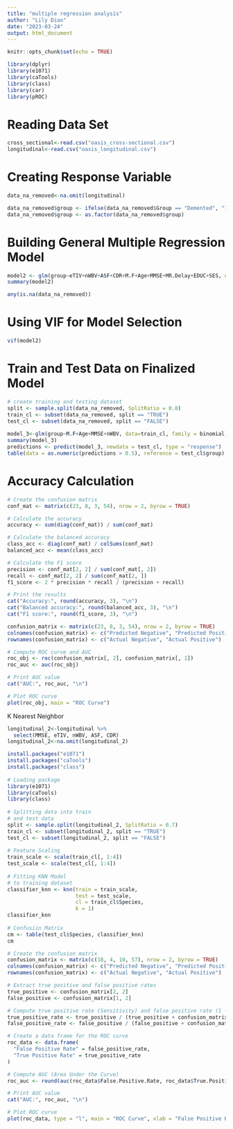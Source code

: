 ```yaml
---
title: "multiple regression analysis"
author: "Lily Diao"
date: "2023-03-24"
output: html_document
---
```


```r
knitr::opts_chunk$set(echo = TRUE)
```

```r
library(dplyr)
library(e1071)
library(caTools)
library(class)
library(car) 
library(pROC)
```

# Reading Data Set
```r
cross_sectional<-read.csv("oasis_cross-sectional.csv")
longitudinal<-read.csv("oasis_longitudinal.csv")
```


# Creating Response Variable
```r
data_na_removed<-na.omit(longitudinal)

data_na_removed$group <- ifelse(data_na_removed$Group == "Demented", "1", "2")
data_na_removed$group <- as.factor(data_na_removed$group)
```

# Building General Multiple Regression Model
```r

model2 <- glm(group~eTIV+nWBV+ASF+CDR+M.F+Age+MMSE+MR.Delay+EDUC+SES, data=data_na_removed, family = binomial)
summary(model2)

any(is.na(data_na_removed))
```

# Using VIF for Model Selection
```r
vif(model2)
```

# Train and Test Data on Finalized Model
```r
# create training and testing dataset
split <- sample.split(data_na_removed, SplitRatio = 0.8)
train_cl <- subset(data_na_removed, split == "TRUE")
test_cl <- subset(data_na_removed, split == "FALSE")
  
model_3<-glm(group~M.F+Age+MMSE+nWBV, data=train_cl, family = binomial)
summary(model_3)
predictions <- predict(model_3, newdata = test_cl, type = "response")
table(data = as.numeric(predictions > 0.5), reference = test_cl$group)
```

# Accuracy Calculation
```r
# Create the confusion matrix
conf_mat <- matrix(c(23, 8, 3, 54), nrow = 2, byrow = TRUE)

# Calculate the accuracy
accuracy <- sum(diag(conf_mat)) / sum(conf_mat)

# Calculate the balanced accuracy
class_acc <- diag(conf_mat) / colSums(conf_mat)
balanced_acc <- mean(class_acc)

# Calculate the F1 score
precision <- conf_mat[2, 2] / sum(conf_mat[, 2])
recall <- conf_mat[2, 2] / sum(conf_mat[2, ])
f1_score <- 2 * precision * recall / (precision + recall)

# Print the results
cat("Accuracy:", round(accuracy, 3), "\n")
cat("Balanced accuracy:", round(balanced_acc, 3), "\n")
cat("F1 score:", round(f1_score, 3), "\n")

```

```r
confusion_matrix <- matrix(c(23, 8, 3, 54), nrow = 2, byrow = TRUE)
colnames(confusion_matrix) <- c("Predicted Negative", "Predicted Positive")
rownames(confusion_matrix) <- c("Actual Negative", "Actual Positive")

# Compute ROC curve and AUC
roc_obj <- roc(confusion_matrix[, 2], confusion_matrix[, 1])
roc_auc <- auc(roc_obj)

# Print AUC value
cat("AUC:", roc_auc, "\n")

# Plot ROC curve
plot(roc_obj, main = "ROC Curve")
```


K Nearest Neighbor
```r
longitudinal_2<-longitudinal %>% 
  select(MMSE, eTIV, nWBV, ASF, CDR)
longitudinal_2<-na.omit(longitudinal_2)
```

```r
install.packages("e1071")
install.packages("caTools")
install.packages("class")
  
# Loading package
library(e1071)
library(caTools)
library(class)
  
# Splitting data into train
# and test data
split <- sample.split(longitudinal_2, SplitRatio = 0.7)
train_cl <- subset(longitudinal_2, split == "TRUE")
test_cl <- subset(longitudinal_2, split == "FALSE")
  
# Feature Scaling
train_scale <- scale(train_cl[, 1:4])
test_scale <- scale(test_cl[, 1:4])
  
# Fitting KNN Model 
# to training dataset
classifier_knn <- knn(train = train_scale,
                      test = test_scale,
                      cl = train_cl$Species,
                      k = 1)
classifier_knn
  
# Confusiin Matrix
cm <- table(test_cl$Species, classifier_knn)
cm
```

```r

# Create the confusion matrix
confusion_matrix <- matrix(c(18, 4, 10, 57), nrow = 2, byrow = TRUE)
colnames(confusion_matrix) <- c("Predicted Negative", "Predicted Positive")
rownames(confusion_matrix) <- c("Actual Negative", "Actual Positive")

# Extract true positive and false positive rates
true_positive <- confusion_matrix[2, 2]
false_positive <- confusion_matrix[1, 2]

# Compute true positive rate (Sensitivity) and false positive rate (1 - Specificity)
true_positive_rate <- true_positive / (true_positive + confusion_matrix[2, 1])
false_positive_rate <- false_positive / (false_positive + confusion_matrix[1, 1])

# Create a data frame for the ROC curve
roc_data <- data.frame(
  "False Positive Rate" = false_positive_rate,
  "True Positive Rate" = true_positive_rate
)

# Compute AUC (Area Under the Curve)
roc_auc <- round(auc(roc_data$False.Positive.Rate, roc_data$True.Positive.Rate), 6)

# Print AUC value
cat("AUC:", roc_auc, "\n")

# Plot ROC curve
plot(roc_data, type = "l", main = "ROC Curve", xlab = "False Positive Rate", ylab = "True Positive Rate")


```

